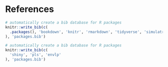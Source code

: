 <!-- `r if (knitr:::is_html_output()) '# References {-}'` -->
# References

```r
# automatically create a bib database for R packages
knitr::write_bib(c(
  .packages(), 'bookdown', 'knitr', 'rmarkdown', 'tidyverse', 'simulatr'
), 'packages.bib')
```

```r
# automatically create a bib database for R packages
knitr::write_bib(c(
  'shiny', 'pls', 'envlp'
), 'packages.bib')
```
